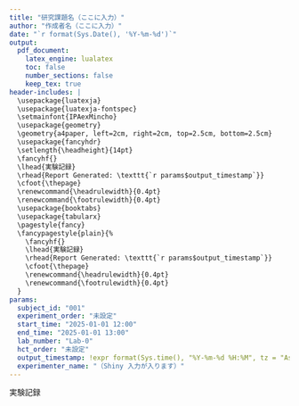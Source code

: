 ```yaml
---
title: "研究課題名（ここに入力）"
author: "作成者名（ここに入力）"
date: "`r format(Sys.Date(), '%Y-%m-%d')`"
output:
  pdf_document:
    latex_engine: lualatex
    toc: false
    number_sections: false
    keep_tex: true
header-includes: |
  \usepackage{luatexja}
  \usepackage{luatexja-fontspec}
  \setmainfont{IPAexMincho}
  \usepackage{geometry}
  \geometry{a4paper, left=2cm, right=2cm, top=2.5cm, bottom=2.5cm}
  \usepackage{fancyhdr}
  \setlength{\headheight}{14pt}
  \fancyhf{}
  \lhead{実験記録}
  \rhead{Report Generated: \texttt{`r params$output_timestamp`}}
  \cfoot{\thepage}
  \renewcommand{\headrulewidth}{0.4pt}
  \renewcommand{\footrulewidth}{0.4pt}
  \usepackage{booktabs}
  \usepackage{tabularx}
  \pagestyle{fancy}
  \fancypagestyle{plain}{%
    \fancyhf{}
    \lhead{実験記録}
    \rhead{Report Generated: \texttt{`r params$output_timestamp`}}
    \cfoot{\thepage}
    \renewcommand{\headrulewidth}{0.4pt}
    \renewcommand{\footrulewidth}{0.4pt}
  }
params:
  subject_id: "001"
  experiment_order: "未設定"
  start_time: "2025-01-01 12:00"
  end_time: "2025-01-01 13:00"
  lab_number: "Lab-0"
  hct_order: "未設定"
  output_timestamp: !expr format(Sys.time(), "%Y-%m-%d %H:%M", tz = "Asia/Tokyo")
  experimenter_name: "（Shiny 入力が入ります）"
---
```


\vspace{2em}
\fontsize{14}{16}\selectfont 実験記録
\vspace{1em}

\begin{table}[h!]
\renewcommand{\arraystretch}{1.25}%
\begin{tabularx}{\textwidth}{@{}p{40mm} X@{}}
\toprule
項目名 & 記録内容 \\ \midrule
被験者 ID      & `r params$subject_id` \\
実験順序       & `r params$experiment_order` \\
HCT 順序       & `r params$hct_order` \\
開始日時 (JST) & `r params$start_time` \\
終了日時 (JST) & `r params$end_time` \\
実験室番号     & `r params$lab_number` \\
実験者名       & `r params$experimenter_name` \\
\bottomrule
\end{tabularx}
\end{table}

\vspace{0.5em}
